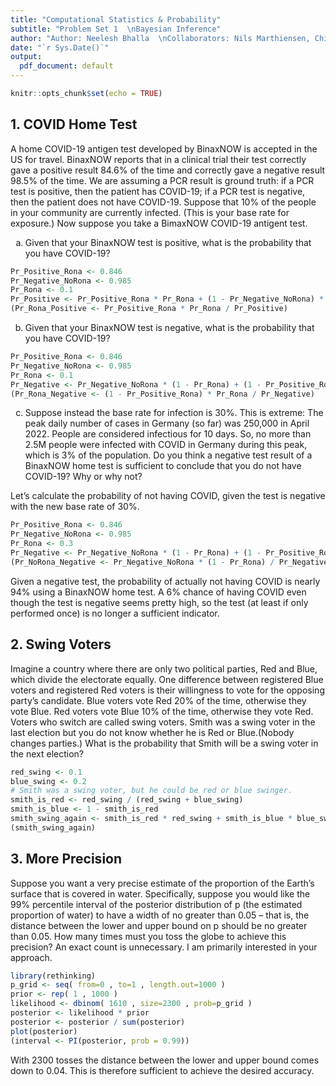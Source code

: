 ---
title: "Computational Statistics & Probability"
subtitle: "Problem Set 1  \nBayesian Inference"
author: "Author: Neelesh Bhalla  \nCollaborators: Nils Marthiensen, Chia-Jung Chang"
date: "`r Sys.Date()`"
output: 
  pdf_document: default
---



```{r setup, include=FALSE}
knitr::opts_chunk$set(echo = TRUE)
```

## 1. COVID Home Test

A home COVID-19 antigen test developed by BinaxNOW is accepted in the US for travel. BinaxNOW
reports that in a clinical trial their test correctly gave a positive result 84.6% of the time and correctly gave a
negative result 98.5% of the time. We are assuming a PCR result is ground truth: if a PCR test is positive,
then the patient has COVID-19; if a PCR test is negative, then the patient does not have COVID-19.
Suppose that 10% of the people in your community are currently infected. (This is your base rate for
exposure.) Now suppose you take a BimaxNOW COVID-19 antigent test.

a) Given that your BinaxNOW test is positive, what is the probability that you have COVID-19?

```{r}
Pr_Positive_Rona <- 0.846
Pr_Negative_NoRona <- 0.985
Pr_Rona <- 0.1
Pr_Positive <- Pr_Positive_Rona * Pr_Rona + (1 - Pr_Negative_NoRona) * (1 - Pr_Rona)
(Pr_Rona_Positive <- Pr_Positive_Rona * Pr_Rona / Pr_Positive)
```

b) Given that your BinaxNOW test is negative, what is the probability that you have COVID-19?

```{r}
Pr_Positive_Rona <- 0.846
Pr_Negative_NoRona <- 0.985
Pr_Rona <- 0.1
Pr_Negative <- Pr_Negative_NoRona * (1 - Pr_Rona) + (1 - Pr_Positive_Rona) * Pr_Rona
(Pr_Rona_Negative <- (1 - Pr_Positive_Rona) * Pr_Rona / Pr_Negative)
```

c) Suppose instead the base rate for infection is 30%. This is extreme: The peak daily number of cases in
Germany (so far) was 250,000 in April 2022. People are considered infectious for 10 days. So, no more than
2.5M people were infected with COVID in Germany during this peak, which is 3% of the population. Do
you think a negative test result of a BinaxNOW home test is sufficient to conclude that you do not have
COVID-19? Why or why not?

Let's calculate the probability of not having COVID, given the test is negative with the new base rate of 30%.

```{r}
Pr_Positive_Rona <- 0.846
Pr_Negative_NoRona <- 0.985
Pr_Rona <- 0.3
Pr_Negative <- Pr_Negative_NoRona * (1 - Pr_Rona) + (1 - Pr_Positive_Rona) * Pr_Rona
(Pr_NoRona_Negative <- Pr_Negative_NoRona * (1 - Pr_Rona) / Pr_Negative)
```
Given a negative test, the probability of actually not having COVID is nearly 94% using a BinaxNOW home test. A 6% 
chance of having COVID even though the test is negative seems pretty high, so the test (at least if only performed 
once) is no longer a sufficient indicator.

## 2. Swing Voters

Imagine a country where there are only two political parties, Red and Blue, which divide the electorate
equally. One difference between registered Blue voters and registered Red voters is their willingness to vote
for the opposing party’s candidate. Blue voters vote Red 20% of the time, otherwise they vote Blue. Red
voters vote Blue 10% of the time, otherwise they vote Red. Voters who switch are called swing voters.
Smith was a swing voter in the last election but you do not know whether he is Red or Blue.(Nobody
changes parties.) What is the probability that Smith will be a swing voter in the next election?

```{r}
red_swing <- 0.1
blue_swing <- 0.2
# Smith was a swing voter, but he could be red or blue swinger.
smith_is_red <- red_swing / (red_swing + blue_swing)
smith_is_blue <- 1 - smith_is_red
smith_swing_again <- smith_is_red * red_swing + smith_is_blue * blue_swing
(smith_swing_again)
```

## 3. More Precision

Suppose you want a very precise estimate of the proportion of the Earth’s surface that is covered in water.
Specifically, suppose you would like the 99% percentile interval of the posterior distribution of p (the estimated
proportion of water) to have a width of no greater than 0.05 – that is, the distance between the lower and
upper bound on p should be no greater than 0.05. How many times must you toss the globe to achieve this
precision? An exact count is unnecessary. I am primarily interested in your approach.

```{r}
library(rethinking)
p_grid <- seq( from=0 , to=1 , length.out=1000 )
prior <- rep( 1 , 1000 )
likelihood <- dbinom( 1610 , size=2300 , prob=p_grid )
posterior <- likelihood * prior
posterior <- posterior / sum(posterior)
plot(posterior)
(interval <- PI(posterior, prob = 0.99))
```
With 2300 tosses the distance between the lower and upper bound comes down to 0.04. This is therefore sufficient to achieve the desired accuracy.